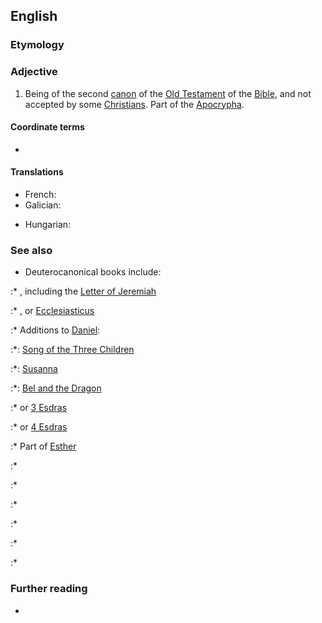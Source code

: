 ==English==
{{wikipedia|Deuterocanonical books|lang=en}}

===Etymology===
{{prefix|en|deutero|canonical}}

===Adjective===
{{en-adj|-}}

# {{lb|en|biblical}} Being of the second [[canon]] of the [[Old Testament]] of the [[Bible]], and not accepted by some [[Christian]]s. Part of the [[Apocrypha]].

====Coordinate terms====
* {{l|en|protocanonical}}

====Translations====
{{trans-top|of the second canon of the Old Testament}}
* French: {{t+|fr|deutérocanonique|m|f}}
* Galician: {{t|gl|deuterocanónico}}
{{trans-mid}}
* Hungarian: {{t|hu|deuterokanonikus}}
{{trans-bottom}}

===See also===
* Deuterocanonical books include:
:* {{l|en|Baruch}}, including the [[Letter of Jeremiah]]
:* {{l|en|Ben Sira}}, {{l|en|Sirach}} or [[Ecclesiasticus]]
:* Additions to [[Daniel]]:
:*: [[Song of the Three Children]]
:*: [[Susanna]]
:*: [[Bel and the Dragon]]
:* {{l|en|1 Esdras}} or [[3 Esdras]]
:* {{l|en|2 Esdras}} or [[4 Esdras]]
:* Part of [[Esther]]
:* {{l|en|Judith}}
:* {{l|en|1 Maccabees}}
:* {{l|en|2 Maccabees}}
:* {{l|en|Prayer of Manasses}}
:* {{l|en|Tobit}}
:* {{l|en|Wisdom}}

===Further reading===
* {{pedia|Deuterocanonical books}}